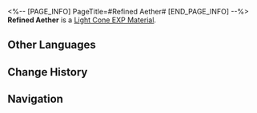 <%-- [PAGE_INFO]
PageTitle=#Refined Aether#
[END_PAGE_INFO] --%>
{{Item Infobox
|id          = 223
|image       = Item Refined Aether.png
|type        = Light Cone EXP Material
|invCategory = Upgrade Materials
|rarity      = 4
|effect      = Enhancement material for Light Cones, provides 6000 Light Cone EXP.
|description = A canister of aether that has been extracted and distilled using special procedures.
|source1     = [[Calyx (Backwater Pass)]]
|source2     = [[Calyx: Divination Commission]]
|source3     = [[Calyx: A Child's Dream]]
|source4     = [[Forgotten Hall]]
}}
{{Description|''"The Garden looks forward to recreating a past glory, but it is a 'past glory' selected by them. Do you understand?"''}}
'''Refined Aether''' is a [[Light Cone EXP Material]].

==Other Languages==
{{Other Languages
|en   = Refined Aether
|zhs  = 提纯以太
|zht  = 精煉乙太
|ja   = 精製エーテル
|ko   = 정제한 에테르
|es   = Éter refinado
|fr   = Éther purifié
|ru   = Очищенный эфир
|th   = Refined Aether
|vi   = Aether Tinh Luyện
|de   = Raffinierter Äther
|id   = Refined Aether
|pt   = Éter Refinado
}}

==Change History==
{{Change History|2.0}}

==Navigation==
{{Upgrade Material Navbox}}